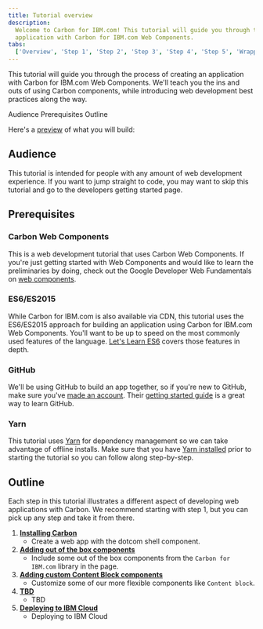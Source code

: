 ```yaml
---
title: Tutorial overview
description:
  Welcome to Carbon for IBM.com! This tutorial will guide you through the process of creating an
  application with Carbon for IBM.com Web Components.
tabs:
  ['Overview', 'Step 1', 'Step 2', 'Step 3', 'Step 4', 'Step 5', 'Wrapping up']
---
```



<PageDescription>

This tutorial will guide you through the process of creating an application with Carbon for IBM.com Web Components. We'll teach you the ins and outs of using Carbon components, while introducing web development best practices along the way.

</PageDescription>

<AnchorLinks>

<AnchorLink>Audience</AnchorLink>
<AnchorLink>Prerequisites</AnchorLink>
<AnchorLink>Outline</AnchorLink>

</AnchorLinks>

Here's a
[preview](https://carbon-design-system.github.io/carbon-for-ibm-dotcom-tutorial/step-5/)
of what you will build:

<Preview
  height="400"
  title="Carbon for IBM.com Tutorial"
  src="https://carbon-design-system.github.io/carbon-for-ibm-dotcom-tutorial/step-5/"
  frameborder="no"
  allowtransparency="true"
  allowfullscreen="true"
/>

## Audience

This tutorial is intended for people with any amount of web development
experience. If you want to jump straight to code, you may want to skip this
tutorial and go to the <Link to="/developing">developers getting started</Link>
page.

## Prerequisites

### Carbon Web Components

This is a web development tutorial that uses Carbon Web Components. If you're just getting started with Web Components and would like to learn the preliminaries by doing, check out the Google Developer Web Fundamentals on [web components](https://developers.google.com/web/fundamentals/web-components).

### ES6/ES2015

While Carbon for IBM.com is also available via <Link to="/developing/frameworks/web-components#install-via-cdn">CDN</Link>, this tutorial uses the ES6/ES2015 approach for building an application using Carbon for IBM.com Web Components. You'll want to be up to speed on the most commonly used features of the language. [Let's Learn ES6](https://www.youtube.com/playlist?list=PL57atfCFqj2h5fpdZD-doGEIs0NZxeJTX) covers those features in depth.

### GitHub

We'll be using GitHub to build an app together, so if you're new to GitHub, make
sure you've [made an account](https://github.com/join). Their
[getting started guide](https://guides.github.com/activities/hello-world) is a
great way to learn GitHub.

### Yarn

This tutorial uses [Yarn](https://yarnpkg.com) for dependency management so we
can take advantage of offline installs. Make sure that you have
[Yarn installed](https://yarnpkg.com/en/docs/install) prior to starting the
tutorial so you can follow along step-by-step.

## Outline

Each step in this tutorial illustrates a different aspect of developing web
applications with Carbon. We recommend starting with step 1, but you can pick up
any step and take it from there.

1. [**Installing Carbon**](/developing/web-components-tutorial/step-1)
   - Create a web app with the dotcom shell component.
2. [**Adding out of the box components**](/developing/web-components-tutorial/step-2)
   - Include some out of the box components from the `Carbon for IBM.com` library in the page.
3. [**Adding custom Content Block components**](/developing/web-components-tutorial/step-3)
   - Customize some of our more flexible components like `Content block`.
4. [**TBD**](/developing/web-components-tutorial/step-4)
   - TBD
5. [**Deploying to IBM Cloud**](/developing/web-components-tutorial/step-5)
   - Deploying to IBM Cloud
